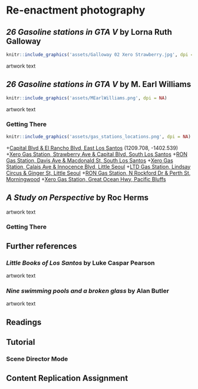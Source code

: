 # Re-enactment photography

## _26 Gasoline stations in GTA V_ by Lorna Ruth Galloway 
```r
knitr::include_graphics('assets/Galloway 02 Xero Strawberry.jpg', dpi = NA)
```
artwork text

## _26 Gasoline stations in GTA V_ by M. Earl Williams 
```r
knitr::include_graphics('assets/MEarlWilliams.png', dpi = NA)
```
artwork text

### Getting There
```r
knitr::include_graphics('assets/gas_stations_locations.png', dpi = NA)
```

+[Capital Blvd & El Rancho Blvd, East Los Santos](https://grandtheftdata.com/landmarks/#513.325,-1374.453,4,hybrid,name=gas_station,Gas_Station,_Capital_Blvd_&_El_Rancho_Blvd,_East_Los_Santos) (1209.708, -1402.539)
+[Xero Gas Station, Strawberry Ave & Capital Blvd, South Los Santos](https://grandtheftdata.com/landmarks/#513.325,-1374.453,4,hybrid,name=gas_station,Xero_Gas_Station,_Strawberry_Ave_&_Capital_Blvd,_South_Los_Santos)
+[RON Gas Station, Davis Ave & Macdonald St, South Los Santos](https://grandtheftdata.com/landmarks/#513.325,-1374.453,4,hybrid,name=gas_station,RON_Gas_Station,_Davis_Ave_&_Macdonald_St,_South_Los_Santos)
+[Xero Gas Station, Calais Ave & Innocence Blvd, Little Seoul](https://grandtheftdata.com/landmarks/#513.325,-1374.453,4,hybrid,name=gas_station,Xero_Gas_Station,_Calais_Ave_&_Innocence_Blvd,_Little_Seoul)
+[LTD Gas Station, Lindsay Circus & Ginger St, Little Seoul](https://grandtheftdata.com/landmarks/#513.325,-1374.453,4,hybrid,name=gas_station,LTD_Gas_Station,_Lindsay_Circus_&_Ginger_St,_Little_Seoul)
+[RON Gas Station, N Rockford Dr & Perth St, Morningwood](https://grandtheftdata.com/landmarks/#-1543.17,-676.107,4,hybrid,name=gas_station,RON_Gas_Station,_N_Rockford_Dr_&_Perth_St,_Morningwood)
+[Xero Gas Station, Great Ocean Hwy, Pacific Bluffs](https://grandtheftdata.com/landmarks/#-1543.17,-676.107,4,hybrid,name=gas_station,Xero_Gas_Station,_Great_Ocean_Hwy,_Pacific_Bluffs)



## _A Study on Perspective_ by Roc Herms

artwork text

### Getting There

## Further references

### _Little Books of Los Santos_ by Luke Caspar Pearson 

artwork text

### _Nine swimming pools and a broken glass_ by Alan Butler

artwork text

## Readings

## Tutorial

### Scene Director Mode

## Content Replication Assignment
